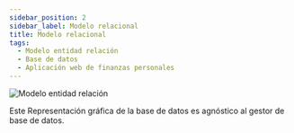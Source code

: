 ```yaml
---
sidebar_position: 2
sidebar_label: Modelo relacional
title: Modelo relacional
tags:
  - Modelo entidad relación
  - Base de datos
  - Aplicación web de finanzas personales
---
```



![Modelo entidad relación](/img/finza/model-er.png)

Este Representación gráfica de la base de datos es agnóstico al gestor de 
base de datos.
